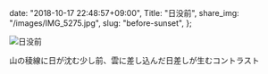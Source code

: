   date: "2018-10-17 22:48:57+09:00",
  Title: "日没前",
  share_img: "/images/IMG_5275.jpg",
  slug: "before-sunset",
};

![日没前](/images/IMG_5275.jpg)

山の稜線に日が沈む少し前、雲に差し込んだ日差しが生むコントラスト
